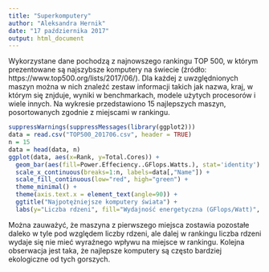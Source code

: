 ```yaml
---
title: "Superkomputery"
author: "Aleksandra Hernik"
date: "17 października 2017"
output: html_document
---
```


Wykorzystane dane pochodzą z najnowszego rankingu TOP 500, w którym prezentowane są najszybsze komputery na świecie (źródło: https://www.top500.org/lists/2017/06/). Dla każdej z uwzględnionych maszyn można w nich znaleźć zestaw informacji takich jak nazwa, kraj, w którym się znjduje, wyniki w benchmarkach, modele użytych procesorów i wiele innych.
Na wykresie przedstawiono 15 najlepszych maszyn, posortowanych zgodnie z miejscami w rankingu.

```r
suppressWarnings(suppressMessages(library(ggplot2)))
data = read.csv("TOP500_201706.csv", header = TRUE)
n = 15
data = head(data, n)
ggplot(data, aes(x=Rank, y=Total.Cores)) + 
  geom_bar(aes(fill=Power.Effeciency..GFlops.Watts.), stat='identity') +
  scale_x_continuous(breaks=1:n, labels=data[,"Name"]) +
  scale_fill_continuous(low="red", high="green") +
  theme_minimal() +
  theme(axis.text.x = element_text(angle=90)) +
  ggtitle("Najpotężniejsze komputery świata") +
  labs(y="Liczba rdzeni", fill="Wydajność energetyczna (GFlops/Watt)", x="")
```

Można zauważyć, że maszyna z pierwszego miejsca zostawia pozostałe daleko w tyle pod względem liczby rdzeni, ale dalej w rankingu liczba rdzeni wydaje się nie mieć wyraźnego wpływu na miejsce w rankingu. Kolejna obserwacja jest taka, że najlepsze komputery są często bardziej ekologiczne od tych gorszych.
